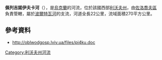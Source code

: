 {{no footnotes|time=2015-10-09T05:07:57+00:00}}
'''佩列吉諾伊夫卡河'''（{{lang-uk|Перегноївка}}），是[[烏克蘭|烏克蘭]]的河流，位於該國西部[[利沃夫州|利沃夫州]]，由[[佐洛喬夫區|佐洛喬夫區]]負責管轄，屬於[[波爾特瓦河|波爾特瓦河]]的支流，河道全長22公里，流域面積270平方公里。

==參考資料==
* http://oblwodgosp.lviv.ua/files/pi4ku.doc{{dead link|date=2017年11月 |bot=InternetArchiveBot |fix-attempted=yes }}

{{DEFAULTSORT:Перегноївка}}
[[Category:利沃夫州河流|Category:利沃夫州河流]]


{{Ukraine-river-stub}}
